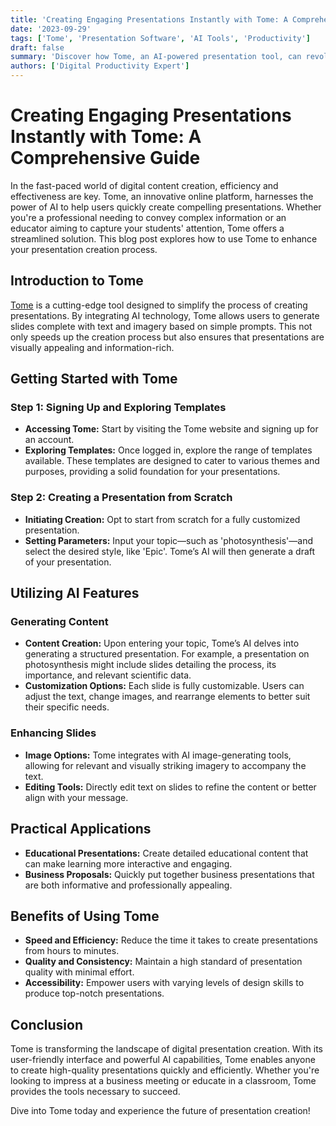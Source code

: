 ```yaml
---
title: 'Creating Engaging Presentations Instantly with Tome: A Comprehensive Guide'
date: '2023-09-29'
tags: ['Tome', 'Presentation Software', 'AI Tools', 'Productivity']
draft: false
summary: 'Discover how Tome, an AI-powered presentation tool, can revolutionize your approach to creating slides. This guide provides a step-by-step walkthrough on using Tome to effortlessly create polished, informative presentations.'
authors: ['Digital Productivity Expert']
---
```


# Creating Engaging Presentations Instantly with Tome: A Comprehensive Guide

In the fast-paced world of digital content creation, efficiency and effectiveness are key. Tome, an innovative online platform, harnesses the power of AI to help users quickly create compelling presentations. Whether you're a professional needing to convey complex information or an educator aiming to capture your students' attention, Tome offers a streamlined solution. This blog post explores how to use Tome to enhance your presentation creation process.

## Introduction to Tome

[Tome](https://beta.tome.app/) is a cutting-edge tool designed to simplify the process of creating presentations. By integrating AI technology, Tome allows users to generate slides complete with text and imagery based on simple prompts. This not only speeds up the creation process but also ensures that presentations are visually appealing and information-rich.

## Getting Started with Tome

### Step 1: Signing Up and Exploring Templates

- **Accessing Tome:** Start by visiting the Tome website and signing up for an account.
- **Exploring Templates:** Once logged in, explore the range of templates available. These templates are designed to cater to various themes and purposes, providing a solid foundation for your presentations.

### Step 2: Creating a Presentation from Scratch

- **Initiating Creation:** Opt to start from scratch for a fully customized presentation.
- **Setting Parameters:** Input your topic—such as 'photosynthesis'—and select the desired style, like 'Epic'. Tome’s AI will then generate a draft of your presentation.

## Utilizing AI Features

### Generating Content

- **Content Creation:** Upon entering your topic, Tome’s AI delves into generating a structured presentation. For example, a presentation on photosynthesis might include slides detailing the process, its importance, and relevant scientific data.
- **Customization Options:** Each slide is fully customizable. Users can adjust the text, change images, and rearrange elements to better suit their specific needs.

### Enhancing Slides

- **Image Options:** Tome integrates with AI image-generating tools, allowing for relevant and visually striking imagery to accompany the text.
- **Editing Tools:** Directly edit text on slides to refine the content or better align with your message.

## Practical Applications

- **Educational Presentations:** Create detailed educational content that can make learning more interactive and engaging.
- **Business Proposals:** Quickly put together business presentations that are both informative and professionally appealing.

## Benefits of Using Tome

- **Speed and Efficiency:** Reduce the time it takes to create presentations from hours to minutes.
- **Quality and Consistency:** Maintain a high standard of presentation quality with minimal effort.
- **Accessibility:** Empower users with varying levels of design skills to produce top-notch presentations.

## Conclusion

Tome is transforming the landscape of digital presentation creation. With its user-friendly interface and powerful AI capabilities, Tome enables anyone to create high-quality presentations quickly and efficiently. Whether you're looking to impress at a business meeting or educate in a classroom, Tome provides the tools necessary to succeed.

Dive into Tome today and experience the future of presentation creation!

